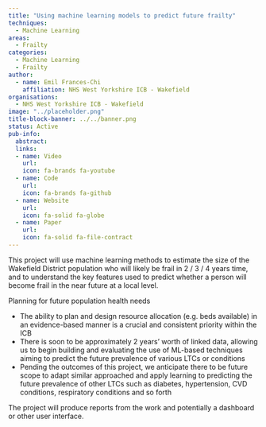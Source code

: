 ```yaml
---
title: "Using machine learning models to predict future frailty"
techniques:
  - Machine Learning
areas:
  - Frailty
categories:
  - Machine Learning
  - Frailty
author:
  - name: Emil Frances-Chi
    affiliation: NHS West Yorkshire ICB - Wakefield
organisations:
  - NHS West Yorkshire ICB - Wakefield
image: "../placeholder.png"
title-block-banner: ../../banner.png
status: Active
pub-info:
  abstract:
  links:
  - name: Video
    url:
    icon: fa-brands fa-youtube
  - name: Code
    url:
    icon: fa-brands fa-github
  - name: Website
    url:
    icon: fa-solid fa-globe
  - name: Paper
    url:
    icon: fa-solid fa-file-contract
---
```


This project will use machine learning methods to estimate the size of the Wakefield District population who will likely be frail in 2 / 3 / 4 years time, and to understand the key features used to predict whether a person will become frail in the near future at a local level.

Planning for future population health needs

- The ability to plan and design resource allocation (e.g. beds available) in an evidence-based manner is a crucial and consistent priority within the ICB
- There is soon to be approximately 2 years’ worth of linked data, allowing us to begin building and evaluating the use of ML-based techniques aiming to predict the future prevalence of various LTCs or conditions
- Pending the outcomes of this project, we anticipate there to be future scope to adapt similar approached and apply learning to predicting the future prevalence of other LTCs such as diabetes, hypertension, CVD conditions, respiratory conditions and so forth

The project will produce reports from the work and potentially a dashboard or other user interface.
